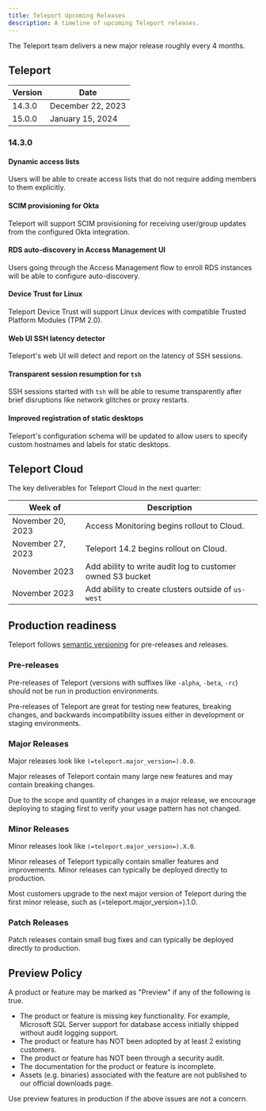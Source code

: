 ```yaml
---
title: Teleport Upcoming Releases
description: A timeline of upcoming Teleport releases.
---
```


The Teleport team delivers a new major release roughly every 4 months.

## Teleport

| Version | Date              |
|---------|-------------------|
| 14.3.0  | December 22, 2023 |
| 15.0.0  | January 15, 2024  |

### 14.3.0

#### Dynamic access lists

Users will be able to create access lists that do not require adding members to them
explicitly.

#### SCIM provisioning for Okta

Teleport will support SCIM provisioning for receiving user/group updates from the
configured Okta integration.

#### RDS auto-discovery in Access Management UI

Users going through the Access Management flow to enroll RDS instances will be able
to configure auto-discovery.

#### Device Trust for Linux

Teleport Device Trust will support Linux devices with compatible Trusted
Platform Modules (TPM 2.0).

#### Web UI SSH latency detector

Teleport's web UI will detect and report on the latency of SSH sessions.

#### Transparent session resumption for `tsh`

SSH sessions started with `tsh` will be able to resume transparently after brief
disruptions like network glitches or proxy restarts.

#### Improved registration of static desktops

Teleport's configuration schema will be updated to allow users to specify custom
hostnames and labels for static desktops.

## Teleport Cloud

The key deliverables for Teleport Cloud in the next quarter:

| Week of           | Description                                                |
|-------------------|------------------------------------------------------------|
| November 20, 2023 | Access Monitoring begins rollout to Cloud.                 |
| November 27, 2023 | Teleport 14.2 begins rollout on Cloud.                     |
| November 2023     | Add ability to write audit log to customer owned S3 bucket |
| November 2023     | Add ability to create clusters outside of `us-west`        |

## Production readiness

Teleport follows [semantic versioning](https://semver.org) for pre-releases and
releases.

### Pre-releases

Pre-releases of Teleport (versions with suffixes like `-alpha`, `-beta`, `-rc`)
should not be run in production environments.

Pre-releases of Teleport are great for testing new features, breaking changes,
and backwards incompatibility issues either in development or staging
environments.

### Major Releases

Major releases look like `(=teleport.major_version=).0.0`.

Major releases of Teleport contain many large new features and may contain
breaking changes.

Due to the scope and quantity of changes in a major release, we encourage
deploying to staging first to verify your usage pattern has not changed.

### Minor Releases

Minor releases look like `(=teleport.major_version=).X.0`.

Minor releases of Teleport typically contain smaller features and improvements.
Minor releases can typically be deployed directly to production.

Most customers upgrade to the next major version of Teleport during the first
minor release, such as (=teleport.major_version=).1.0.

### Patch Releases

Patch releases contain small bug fixes and can typically be deployed directly
to production.

## Preview Policy

A product or feature may be marked as "Preview" if any of the following is
true.

- The product or feature is missing key functionality. For example, Microsoft
  SQL Server support for database access initially shipped without audit
  logging support.
- The product or feature has NOT been adopted by at least 2 existing customers.
- The product or feature has NOT been through a security audit.
- The documentation for the product or feature is incomplete.
- Assets (e.g. binaries) associated with the feature are not published to our
  official downloads page.

Use preview features in production if the above issues are not a concern.
